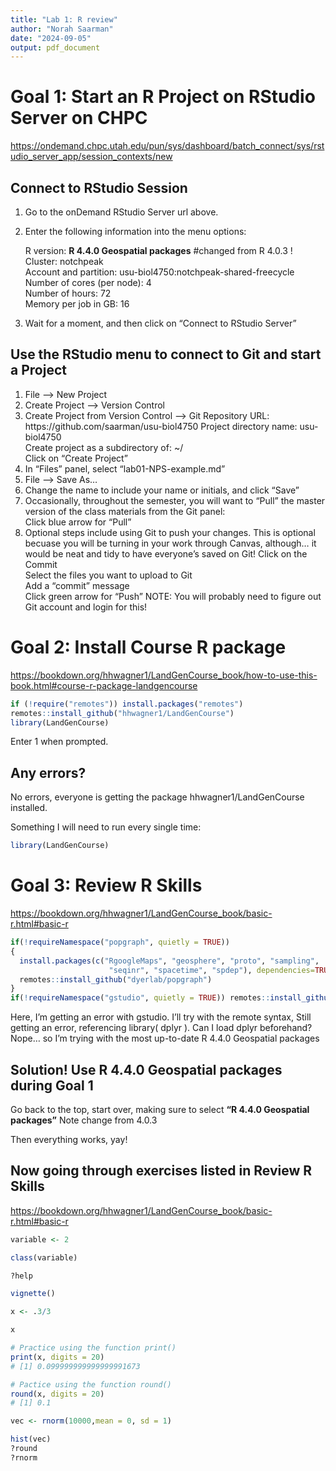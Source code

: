 ```yaml
---
title: "Lab 1: R review"
author: "Norah Saarman"
date: "2024-09-05"
output: pdf_document
---
```

# Goal 1: Start an R Project on RStudio Server on CHPC

<https://ondemand.chpc.utah.edu/pun/sys/dashboard/batch_connect/sys/rstudio_server_app/session_contexts/new>

## Connect to RStudio Session

1.  Go to the onDemand RStudio Server url above.

2.  Enter the following information into the menu options:

    R version: **R 4.4.0 Geospatial packages** #changed from R 4.0.3 !    
    Cluster: notchpeak  
    Account and partition: usu-biol4750:notchpeak-shared-freecycle   
    Number of cores (per node): 4   
    Number of hours: 72  
    Memory per job in GB: 16  

3.  Wait for a moment, and then click on "Connect to RStudio Server"

## Use the RStudio menu to connect to Git and start a Project

1.  File --\> New Project  
2.  Create Project --\> Version Control 
3.  Create Project from Version Control --\> Git 
    Repository URL: https://github.com/saarman/usu-biol4750
    Project directory name: usu-biol4750  
    Create project as a subdirectory of: \~/  
    Click on "Create Project"  
4.  In "Files" panel, select "lab01-NPS-example.md"  
5.  File --\> Save As...  
6.  Change the name to include your name or initials, and click "Save"  
7.  Occasionally, throughout the semester, you will want to "Pull" the master version of the class materials from the Git panel:  
    Click blue arrow for "Pull"  
8.  Optional steps include using Git to push your changes. This is optional becuase you will be turning in your work through Canvas, although... it would be neat and tidy to have everyone's saved on Git!       Click on the Commit  
   Select the files you want to upload to Git  
   Add a "commit" message  
   Click green arrow for "Push" 
   NOTE: You will probably need to figure out Git account and login for this!

# Goal 2: Install Course R package

<https://bookdown.org/hhwagner1/LandGenCourse_book/how-to-use-this-book.html#course-r-package-landgencourse>

```r
if (!require("remotes")) install.packages("remotes")
remotes::install_github("hhwagner1/LandGenCourse")
library(LandGenCourse)
```

Enter 1 when prompted.

## Any errors?

No errors, everyone is getting the package hhwagner1/LandGenCourse installed.

Something I will need to run every single time:

```r
library(LandGenCourse)
```

# Goal 3: Review R Skills

<https://bookdown.org/hhwagner1/LandGenCourse_book/basic-r.html#basic-r>

```r
if(!requireNamespace("popgraph", quietly = TRUE))
{
  install.packages(c("RgoogleMaps", "geosphere", "proto", "sampling", 
                      "seqinr", "spacetime", "spdep"), dependencies=TRUE)
  remotes::install_github("dyerlab/popgraph")
}
if(!requireNamespace("gstudio", quietly = TRUE)) remotes::install_github("dyerlab/gstudio")
```

Here, I'm getting an error with gstudio. I'll try with the remote syntax, Still getting an error, referencing library( dplyr ). Can I load dplyr beforehand? Nope... so I'm trying with the most up-to-date R 4.4.0 Geospatial packages

## Solution! Use **R 4.4.0 Geospatial packages during Goal 1**

Go back to the top, start over, making sure to select **"R 4.4.0 Geospatial packages"** Note change from 4.0.3

Then everything works, yay!

## Now going through exercises listed in Review R Skills

<https://bookdown.org/hhwagner1/LandGenCourse_book/basic-r.html#basic-r>

```r

variable <- 2

class(variable)

?help

vignette()

x <- .3/3

x

# Practice using the function print()
print(x, digits = 20)
# [1] 0.099999999999999991673

# Pactice using the function round()
round(x, digits = 20)
# [1] 0.1

vec <- rnorm(10000,mean = 0, sd = 1)

hist(vec)
?round
?rnorm
```
